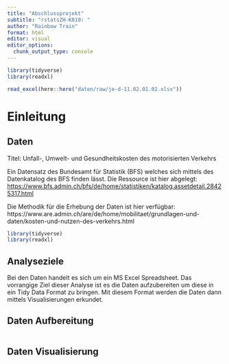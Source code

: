 ```yaml
---
title: "Abschlussprojekt"
subtitle: "rstatsZH-K010: "
author: "Rainbow Train"
format: html
editor: visual
editor_options: 
  chunk_output_type: console
---
```


```r
library(tidyverse)
library(readxl)
```

```r
read_excel(here::here("daten/raw/je-d-11.02.01.02.xlsx"))
```

# Einleitung

## Daten

Titel: Unfall-, Umwelt- und Gesundheitskosten des motorisierten Verkehrs

Ein Datensatz des Bundesamt für Statistik (BFS) welches sich mittels des Datenkatalog des BFS finden lässt. Die Ressource ist hier abgelegt: <https://www.bfs.admin.ch/bfs/de/home/statistiken/katalog.assetdetail.28425317.html>

Die Methodik für die Erhebung der Daten ist hier verfügbar: https://www.are.admin.ch/are/de/home/mobilitaet/grundlagen-und-daten/kosten-und-nutzen-des-verkehrs.html

```r
library(tidyverse)
library(readxl)
```

## Analyseziele

Bei den Daten handelt es sich um ein MS Excel Spreadsheet. Das vorrangige Ziel dieser Analyse ist es die Daten aufzubereiten um diese in ein Tidy Data Format zu bringen. Mit diesem Format werden die Daten dann mittels Visualisierungen erkundet.

## Daten Aufbereitung

```r

```

## Daten Visualisierung

